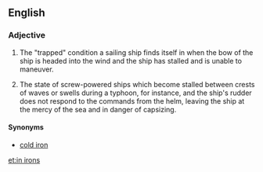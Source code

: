 ==English==

===Adjective===
{{en-adj|-}}

# {{label|en|nautical}} The "trapped" condition a sailing ship finds itself in when the bow of the ship is headed into the wind and the ship has stalled and is unable to maneuver.
# The state of screw-powered ships which become stalled between crests of waves or swells during a typhoon, for instance, and the ship's rudder does not respond to the commands from the helm, leaving the ship at the mercy of the sea and in danger of capsizing.

====Synonyms====
* [[cold iron]]

[[et:in irons]]